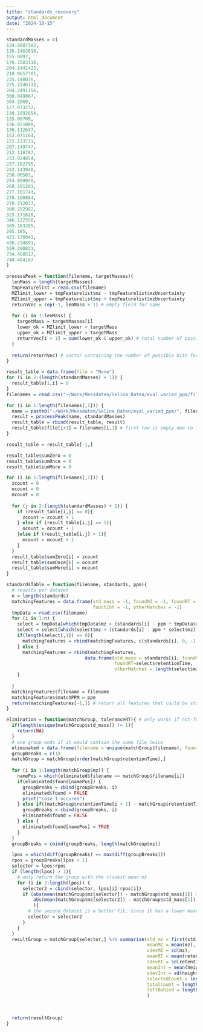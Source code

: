 ```yaml
---
title: "standards_recovery"
output: html_document
date: "2024-10-15"
---
```

```r
standardMasses = c(
124.0807302,
136.1463818,
155.0897,
176.1583118,
204.1441423,
218.0657781,
235.148076,
275.2346132,
284.2491156,
300.049067,
304.2069,
127.073232,
130.1092854,
135.06709,
136.051099,
136.112637,
152.071164,
172.133771,
207.149747,
212.118787,
233.024854,
237.102795,
242.143948,
250.06503,
254.059949,
268.191281,
277.101743,
278.190884,
278.212033,
308.152982,
325.171628,
346.122556,
389.163205,
285.185,
423.170041,
436.234891,
559.260831,
734.468517,
748.484167
)


```

```r
processPeak = function(filename, targetMasses){
  lenMass = length(targetMasses)
  tmpFeaturelist = read.csv(filename)
  MZlimit_lower = tmpFeaturelist$mz - tmpFeaturelist$mzUncertainty
  MZlimit_upper = tmpFeaturelist$mz + tmpFeaturelist$mzUncertainty
  returnVec = rep(-1, lenMass + 1) # empty field for name
  
  for (i in 1:lenMass) {
    targetMass = targetMasses[i]
    lower_ok = MZlimit_lower < targetMass
    upper_ok = MZlimit_upper > targetMass
    returnVec[i + 1] = sum(lower_ok & upper_ok) # total number of possible matches for this mass
  }
  
  return(returnVec) # vector containing the number of possible hits for all masses, in order
}
```

```r
result_table = data.frame(file = "None")
for (i in 2:(length(standardMasses) + 1)) {
  result_table[1,i] = 0
}
filenames = read.csv("~/Work/Messdaten/Selina_Daten/eval_varied_ppm/filenames.txt")

for (i in 1:length(filenames[,1])) {
  name = paste0("~/Work/Messdaten/Selina_Daten/eval_varied_ppm/", filenames[i,1])
  result = processPeak(name, standardMasses)
  result_table = rbind(result_table, result)
  result_table$file[i+1] = filenames[i,1] # first row is empty due to initialization
}

result_table = result_table[-1,]

result_table$sumZero = 0
result_table$sumOnce = 0
result_table$sumMore = 0

for (i in 1:length(filenames[,1])) {
  zcount = 0
  ocount = 0
  mcount = 0
  
  for (j in 2:(length(standardMasses) + 1)) {
    if (result_table[i,j] == 0){
      zcount = zcount + 1
    } else if (result_table[i,j] == 1){
      ocount = ocount + 1
    }else if (result_table[i,j] > 1){
      mcount = mcount + 1
    }
  }
  result_table$sumZero[i] = zcount
  result_table$sumOnce[i] = ocount
  result_table$sumMore[i] = mcount
}
```

```r
standardsTable = function(filename, standards, ppm){
  # results per dataset
  n = length(standards)
  matchingFeatures = data.frame(std_mass = -1, foundMZ = -1, foundRT = -1, 
                                fountInt = -1, otherMatches = -1)
  tmpData = read.csv(filename)
  for (i in 1:n) {
    select = tmpData[which(tmpData$mz > (standards[i] - ppm * tmpData$mz)),]
    select = select[which(select$mz > (standards[i] - ppm * select$mz)),]
    if(length(select[,1]) == 0){
      matchingFeatures = rbind(matchingFeatures, c(standards[i], 0, -1, 0, 0))
    } else {
      matchingFeatures = rbind(matchingFeatures, 
                             data.frame(std_mass = standards[i], foundMZ = select$mz, 
                                        foundRT=select$retentionTime, foundInt = select$height,
                                        otherMatches = length(select$mz)))
    }
    
  }
  matchingFeatures$filename = filename
  matchingFeatures$matchPPM = ppm
  return(matchingFeatures[-1,]) # return all features that could be standard compunds (by mass)
}

elimination = function(matchGroup, toleranceRT){ # only works if not-founds are not included
  if(length(unique(matchGroup$std_mass)) != 1){
    return(NA)
  }
  # one group ends if it would contain the same file twice
  eliminated = data.frame(filename = unique(matchGroup$filename), found = FALSE)
  groupBreaks = c(1)
  matchGroup = matchGroup[order(matchGroup$retentionTime),]
  
  for (i in 1:length(matchGroup$mz)) {
    namePos = which(eliminated$filename == matchGroup$filename[i])
    if(eliminated$found[namePos]) {
      groupBreaks = cbind(groupBreaks, i)
      eliminated$found = FALSE
      print("case 1 occured")
    } else if((matchGroup$retentionTime[i + 1] - matchGroup$retentionTime[i]) > toleranceRT){
      groupBreaks = cbind(groupBreaks, i)
      eliminated$found = FALSE
    } else {
      eliminated$found[namePos] = TRUE
    }
  }
  groupBreaks = cbind(groupBreaks, length(matchGroup$mz))

  lpos = which(diff(groupBreaks) == max(diff(groupBreaks)))
  rpos = groupBreaks[lpos + 1]
  selector = lpos:rpos
  if (length(lpos) > 1){
    # only return the group with the closest mean mz
    for (i in 2:length(lpos)) {
      selector2 = cbind(selector, lpos[i]:rpos[i])
      if (abs(mean(matchGroup$mz[selector]) - matchGroup$std_mass[1]) >
          abs(mean(matchGroup$mz[selector2]) - matchGroup$std_mass[1])
          ){
        # the second dataset is a better fit, since it has a lower mean deviation from the standard
        selector = selector2
      }
    }
  }
  resultGroup = matchGroup[selector,] %>% summarise(std_mz = first(std_mz), 
                                                    meanMZ = mean(mz), 
                                                    sdevMZ = sd(mz),
                                                    meanRT = mean(retentionTime), 
                                                    sdevRT = sd(retentionTime),
                                                    meanInt = mean(height),
                                                    sdevInt = sd(height),
                                                    selectedCount = length(selector),
                                                    totalCount = length(matchGroup$mz),
                                                    leftBehind = length(eliminated$found) - length(selector)
                                                    )
  
  

  return(resultGroup)
}
```


